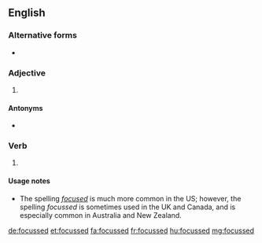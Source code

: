 ==English==

===Alternative forms===
* {{l|en|focused}}

===Adjective===
{{en-adj}}

# {{lb|en|British}} {{alternative spelling of|focused|lang=en}}

====Antonyms====
* {{l|en|unfocussed}}

===Verb===
{{head|en|verb form}}

# {{lb|en|British}} {{en-past of|focus}}

====Usage notes====
* The spelling ''[[focused]]'' is much more common in the US; however, the spelling ''focussed'' is sometimes used in the UK and Canada, and is especially common in Australia and New Zealand.

[[de:focussed]]
[[et:focussed]]
[[fa:focussed]]
[[fr:focussed]]
[[hu:focussed]]
[[mg:focussed]]